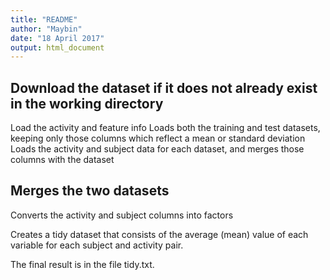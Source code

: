 ---
title: "README"
author: "Maybin"
date: "18 April 2017"
output: html_document
--- 

## Download the dataset if it does not already exist in the working directory
Load the activity and feature info
Loads both the training and test datasets, keeping only those columns which reflect a mean or standard deviation
Loads the activity and subject data for each dataset, and merges those columns with the dataset

## Merges the two datasets

Converts the activity and subject columns into factors

Creates a tidy dataset that consists of the average (mean) value of each variable for each subject and activity pair.

The final result is in the file tidy.txt.
